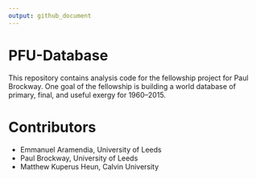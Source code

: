```yaml
---
output: github_document
---
```


<!-- *********** -->
<!-- Note: README.md is generated from README.Rmd.   -->
<!-- Be sure to edit README.Rmd and generate the README.md file by Cmd/Ctl-shift-K -->
<!-- *********** -->


# PFU-Database

This repository contains analysis code for the fellowship project for Paul Brockway.
One goal of the fellowship is building a world database of primary, final, and useful exergy 
for 1960--2015.

# Contributors

  * Emmanuel Aramendia, University of Leeds
  * Paul Brockway, University of Leeds
  * Matthew Kuperus Heun, Calvin University
